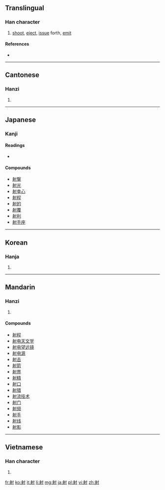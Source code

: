 ==Translingual==

===Han character===
{{Han char|rn=41|rad=寸|as=07|sn=10|four=2420<sub>0</sub>|canj=竹竹木戈 (HHDI)}}

# [[shoot]], [[eject]], [[issue]] forth, [[emit]]

====References====
* {{Han ref|kx=0294.130|dkj=07434|dj=0582.080|hdz=10506.100|uh=5C04|ud=23556|bh=AE67|bd=44647}}

----

==Cantonese==

===Hanzi===
{{yue-hanzi|jyut=|y=se6}}

# {{defn|Cantonese|sort=寸07}}

----

==Japanese==

===Kanji===
{{ja-kanji|grade=6|rs=寸07}}

====Readings====
*{{ja-readings|on=[[しゃ]] (sha), [[せき]] (seki)|kun=[[いる]] (iru), [[あてる]] (ateru), [[さす]] (sasu)}}

====Compounds====
* [[射撃]]
* [[射光]]
* [[射幸心]]
* [[射程]]
* [[射的]]
* [[射覆]]
* [[射利]]
* [[射手座]]

----

==Korean==

===Hanja===
{{ko-hanja|hangeul=[[사]], [[석]]|rv=sa, seok|mr=sa, sŏk}}

# {{defn|Korean|sort=寸07}}

----

==Mandarin==

===Hanzi===
{{cmn-hanzi|pin=[[shè]] ([[she4]]), [[yè]] ([[ye4]]), [[yì]] ([[yi4]])|wg=}}

# {{defn|Mandarin|sort=寸07}}

====Compounds====
* [[射程]]
* [[射电天文学]]
* [[射电望远镜]]
* [[射电源]]
* [[射击]]
* [[射箭]]
* [[射界]]
* [[射精]]
* [[射口]]
* [[射猎]]
* [[射流技术]]
* [[射门]]
* [[射频]]
* [[射手]]
* [[射线]]
* [[射影]]

----

==Vietnamese==

===Han character===
{{vi-hantu|[[xạ]]|rs=寸07}}

# {{defn|Vietnamese|sort=寸07}}

[[fr:射]]
[[ko:射]]
[[it:射]]
[[li:射]]
[[mg:射]]
[[ja:射]]
[[pl:射]]
[[vi:射]]
[[zh:射]]